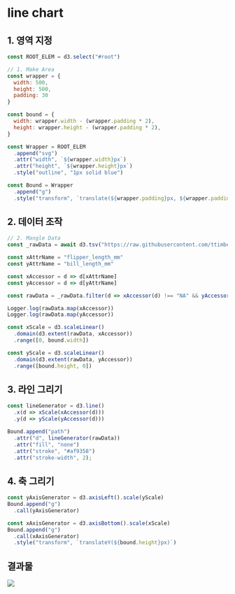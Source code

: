 # line chart

## 1. 영역 지정

```js
const ROOT_ELEM = d3.select("#root")

// 1. Make Area
const wrapper = {
  width: 500,
  height: 500,
  padding: 30
}

const bound = {
  width: wrapper.width - (wrapper.padding * 2),
  height: wrapper.height - (wrapper.padding * 2),
}

const Wrapper = ROOT_ELEM
  .append("svg")
  .attr("width", `${wrapper.width}px`)
  .attr("height", `${wrapper.height}px`)
  .style("outline", "1px solid blue")

const Bound = Wrapper
  .append("g")
  .style("transform", `translate(${wrapper.padding}px, ${wrapper.padding}px)`)
```

## 2. 데이터 조작

```js
// 2. Mangle Data
const _rawData = await d3.tsv("https://raw.githubusercontent.com/ttimbers/palmerpenguins/aef2d7c48466b88dcfe0832a67b0a270607f1737/inst/extdata/penguins.tsv")

const xAttrName = "flipper_length_mm"
const yAttrName = "bill_length_mm"

const xAccessor = d => d[xAttrName]
const yAccessor = d => d[yAttrName]

const rawData = _rawData.filter(d => xAccessor(d) !== "NA" && yAccessor(d) !== "NA")

Logger.log(rawData.map(xAccessor))
Logger.log(rawData.map(yAccessor))

const xScale = d3.scaleLinear()
  .domain(d3.extent(rawData, xAccessor))
  .range([0, bound.width])

const yScale = d3.scaleLinear()
  .domain(d3.extent(rawData, yAccessor))
  .range([bound.height, 0])
```

## 3. 라인 그리기

```js
const lineGenerator = d3.line()
  .x(d => xScale(xAccessor(d)))
  .y(d => yScale(yAccessor(d)))

Bound.append("path")
  .attr("d", lineGenerator(rawData))
  .attr("fill", "none")
  .attr("stroke", "#af9358")
  .attr("stroke-width", 2);
```

## 4. 축 그리기
```js
const yAxisGenerator = d3.axisLeft().scale(yScale)
Bound.append("g")
  .call(yAxisGenerator)

const xAxisGenerator = d3.axisBottom().scale(xScale)
Bound.append("g")
  .call(xAxisGenerator)
  .style("transform", `translateY(${bound.height}px)`)
```

## 결과물

<img src="https://github.com/sundicide/d3-practice/blob/main/screenshots/01-LineChart.jpg?raw=true" width={500} />